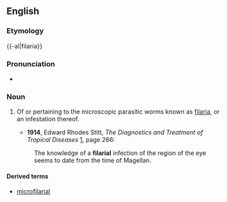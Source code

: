 ==English==
===Etymology===

{{-al|filaria}}

===Pronunciation===

{{IPA|fəˈlɛəriəl}}
*{{rhymes|ɛəriəl}}

===Noun===
{{en-noun}}

#{{medicine}} Of or pertaining to the microscopic parasitic worms known as [[filaria]], or an infestation thereof.
#*'''1914''', Edward Rhodes Stitt, ''The Diagnostics and Treatment of Tropical Diseases'' [http://books.google.com/books?id=kWWFP6D4gT8C], page 266:
#:The knowledge of a '''filarial''' infection of the region of the eye seems to date from the time of Magellan.

====Derived terms====
*[[microfilarial]]
